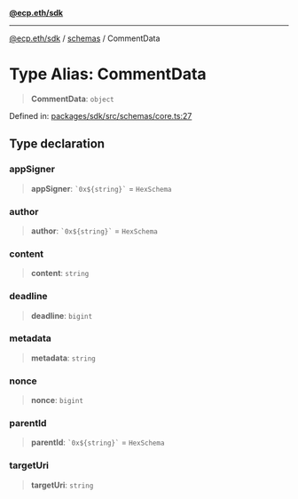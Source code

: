 [**@ecp.eth/sdk**](/sdk-reference/index.mdx)

***

[@ecp.eth/sdk](/sdk-reference/index.mdx) / [schemas](/sdk-reference/schemas/index.mdx) / CommentData

# Type Alias: CommentData

> **CommentData**: `object`

Defined in: [packages/sdk/src/schemas/core.ts:27](https://github.com/ecp-eth/comments-monorepo/blob/main/packages/sdk/src/schemas/core.ts#L27)

## Type declaration

### appSigner

> **appSigner**: `` `0x${string}` `` = `HexSchema`

### author

> **author**: `` `0x${string}` `` = `HexSchema`

### content

> **content**: `string`

### deadline

> **deadline**: `bigint`

### metadata

> **metadata**: `string`

### nonce

> **nonce**: `bigint`

### parentId

> **parentId**: `` `0x${string}` `` = `HexSchema`

### targetUri

> **targetUri**: `string`

